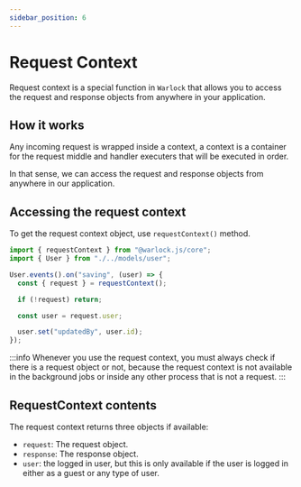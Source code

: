 ```yaml
---
sidebar_position: 6
---
```


# Request Context

Request context is a special function in `Warlock` that allows you to access the request and response objects from anywhere in your application.

## How it works

Any incoming request is wrapped inside a context, a context is a container for the request middle and handler executers that will be executed in order.

In that sense, we can access the request and response objects from anywhere in our application.

## Accessing the request context

To get the request context object, use `requestContext()` method.

```ts title="src/app/users/events/update-author.ts"
import { requestContext } from "@warlock.js/core";
import { User } from "./../models/user";

User.events().on("saving", (user) => {
  const { request } = requestContext();

  if (!request) return;

  const user = request.user;

  user.set("updatedBy", user.id);
});
```

:::info
Whenever you use the request context, you must always check if there is a request object or not, because the request context is not available in the background jobs or inside any other process that is not a request.
:::

## RequestContext contents

The request context returns three objects if available:

- `request`: The request object.
- `response`: The response object.
- `user`: the logged in user, but this is only available if the user is logged in either as a guest or any type of user.
